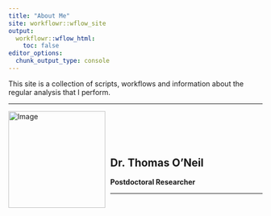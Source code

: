 ```yaml
---
title: "About Me"
site: workflowr::wflow_site
output:
  workflowr::wflow_html:
    toc: false
editor_options:
  chunk_output_type: console
---
```


This site is a collection of scripts, workflows and information about the regular analysis that I perform. 


***  

<div style="text-align: left;">
  <img src="assets/headshot.jpg" alt="Image" style="width: 2in; float: left; margin-right: 10px;">
  <div style="overflow: hidden; padding-top: 12%;">

## Dr. Thomas O'Neil

**Postdoctoral Researcher**
  <hr>
  </div>

